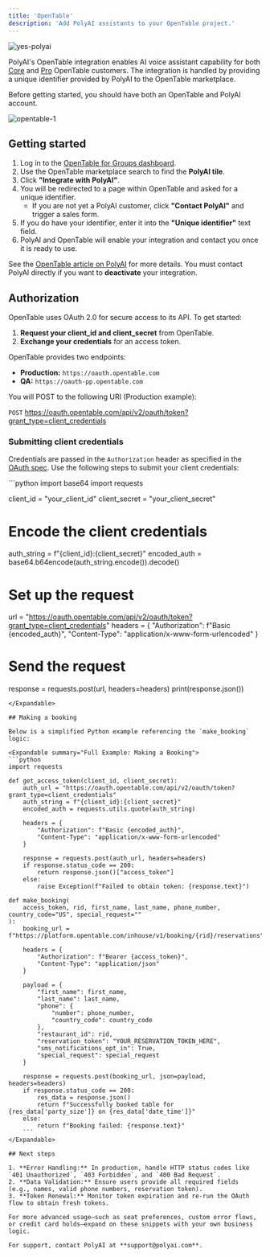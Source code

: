 ```yaml
---
title: 'OpenTable'
description: 'Add PolyAI assistants to your OpenTable project.'
---
```


![yes-polyai](/images/integrations/opentable/2.png)

PolyAI's OpenTable integration enables AI voice assistant capability for both [Core](https://www.opentable.com/restaurant-solutions/plans/core/) and [Pro](https://www.opentable.com/restaurant-solutions/plans/pro/) OpenTable
customers. The integration is handled by providing a unique identifier provided by PolyAI to the OpenTable marketplace.

<Info>Before getting started, you should have both an OpenTable and PolyAI account.</Info>

![opentable-1](/images/integrations/opentable/1.png)

## Getting started

1. Log in to the [OpenTable for Groups dashboard](https://guestcenter.opentable.com/login).
2. Use the OpenTable marketplace search to find the **PolyAI tile**.
3. Click **"Integrate with PolyAI"**.
4. You will be redirected to a page within OpenTable and asked for a unique identifier.
   - If you are not yet a PolyAI customer, click **"Contact PolyAI"** and trigger a sales form.
5. If you do have your identifier, enter it into the **"Unique identifier"** text field.
6. PolyAI and OpenTable will enable your integration and contact you once it is ready to use.

<Tip>See the [OpenTable article on PolyAI](https://support.opentable.com/s/article/polyai?language=en_US) for more details. You must contact PolyAI directly if you want to **deactivate** your integration.</Tip>

## Authorization

OpenTable uses OAuth 2.0 for secure access to its API. To get started:

1. **Request your client_id and client_secret** from OpenTable.
2. **Exchange your credentials** for an access token.

OpenTable provides two endpoints:
- **Production:** `https://oauth.opentable.com`
- **QA:** `https://oauth-pp.opentable.com`

You will POST to the following URI (Production example):

`POST` https://oauth.opentable.com/api/v2/oauth/token?grant_type=client_credentials

### Submitting client credentials

Credentials are passed in the `Authorization` header as specified in the [OAuth spec](https://datatracker.ietf.org/doc/html/rfc6749). Use the following steps to submit your client credentials:

<Expandable summary="Detailed Example: Submitting Client Credentials">
```python
import base64
import requests

client_id = "your_client_id"
client_secret = "your_client_secret"

# Encode the client credentials
auth_string = f"{client_id}:{client_secret}"
encoded_auth = base64.b64encode(auth_string.encode()).decode()

# Set up the request
url = "https://oauth.opentable.com/api/v2/oauth/token?grant_type=client_credentials"
headers = {
    "Authorization": f"Basic {encoded_auth}",
    "Content-Type": "application/x-www-form-urlencoded"
}

# Send the request
response = requests.post(url, headers=headers)
print(response.json())
```
</Expandable>

## Making a booking

Below is a simplified Python example referencing the `make_booking` logic:

<Expandable summary="Full Example: Making a Booking">
```python
import requests

def get_access_token(client_id, client_secret):
    auth_url = "https://oauth.opentable.com/api/v2/oauth/token?grant_type=client_credentials"
    auth_string = f"{client_id}:{client_secret}"
    encoded_auth = requests.utils.quote(auth_string)

    headers = {
        "Authorization": f"Basic {encoded_auth}",
        "Content-Type": "application/x-www-form-urlencoded"
    }

    response = requests.post(auth_url, headers=headers)
    if response.status_code == 200:
        return response.json()["access_token"]
    else:
        raise Exception(f"Failed to obtain token: {response.text}")

def make_booking(
    access_token, rid, first_name, last_name, phone_number, country_code="US", special_request=""
):
    booking_url = f"https://platform.opentable.com/inhouse/v1/booking/{rid}/reservations"

    headers = {
        "Authorization": f"Bearer {access_token}",
        "Content-Type": "application/json"
    }

    payload = {
        "first_name": first_name,
        "last_name": last_name,
        "phone": {
            "number": phone_number,
            "country_code": country_code
        },
        "restaurant_id": rid,
        "reservation_token": "YOUR_RESERVATION_TOKEN_HERE",
        "sms_notifications_opt_in": True,
        "special_request": special_request
    }

    response = requests.post(booking_url, json=payload, headers=headers)
    if response.status_code == 200:
        res_data = response.json()
        return f"Successfully booked table for {res_data['party_size']} on {res_data['date_time']}"
    else:
        return f"Booking failed: {response.text}"
    ```
</Expandable>

## Next steps

1. **Error Handling:** In production, handle HTTP status codes like `401 Unauthorized`, `403 Forbidden`, and `400 Bad Request`.
2. **Data Validation:** Ensure users provide all required fields (e.g., names, valid phone numbers, reservation token).
3. **Token Renewal:** Monitor token expiration and re-run the OAuth flow to obtain fresh tokens.

For more advanced usage—such as seat preferences, custom error flows, or credit card holds—expand on these snippets with your own business logic.

For support, contact PolyAI at **support@polyai.com**.